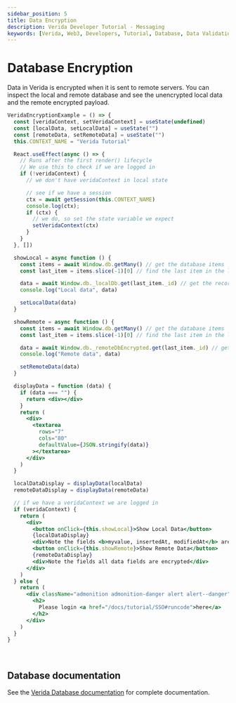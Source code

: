 ```yaml
---
sidebar_position: 5
title: Data Encryption
description: Verida Developer Tutorial - Messaging
keywords: [Verida, Web3, Developers, Tutorial, Database, Data Validation]
---
```


# Database Encryption

Data in Verida is encrypted when it is sent to remote servers.
You can inspect the local and remote database and see the unencrypted local data and the remote encrypted payload.

```jsx live
VeridaEncryptionExample = () => {
  const [veridaContext, setVeridaContext] = useState(undefined)
  const [localData, setLocalData] = useState("")
  const [remoteData, setRemoteData] = useState("")
  this.CONTEXT_NAME = "Verida Tutorial"

  React.useEffect(async () => {
    // Runs after the first render() lifecycle
    // We use this to check if we are logged in
    if (!veridaContext) {
      // we don't have veridaContext in local state

      // see if we have a session
      ctx = await getSession(this.CONTEXT_NAME)
      console.log(ctx);
      if (ctx) {
        // we do, so set the state variable we expect
        setVeridaContext(ctx)
      }
    }
  }, [])

  showLocal = async function () {
    const items = await Window.db.getMany() // get the database items
    const last_item = items.slice(-1)[0] // find the last item in the list

    data = await Window.db._localDb.get(last_item._id) // get the record
    console.log("Local data", data)

    setLocalData(data)
  }

  showRemote = async function () {
    const items = await Window.db.getMany() // get the database items
    const last_item = items.slice(-1)[0] // find the last item in the list

    data = await Window.db._remoteDbEncrypted.get(last_item._id) // get the record
    console.log("Remote data", data)

    setRemoteData(data)
  }

  displayData = function (data) {
    if (data === "") {
      return <div></div>
    }
    return (
      <div>
        <textarea
          rows="7"
          cols="80"
          defaultValue={JSON.stringify(data)}
        ></textarea>
      </div>
    )
  }

  localDataDisplay = displayData(localData)
  remoteDataDisplay = displayData(remoteData)

  // if we have a veridaContext we are logged in
  if (veridaContext) {
    return (
      <div>
        <button onClick={this.showLocal}>Show Local Data</button>
        {localDataDisplay}
        <div>Note the fields <b>myvalue, insertedAt, modifiedAt</b> are unencrypted</div>
        <button onClick={this.showRemote}>Show Remote Data</button>
        {remoteDataDisplay}
        <div>Note the fields all data fields are encrypted</div>
      </div>
    )
  } else {
    return (
      <div className="admonition admonition-danger alert alert--danger">
        <h2>
          Please login <a href="/docs/tutorial/SSO#runcode">here</a>
        </h2>
      </div>
    )
  }
}
```

<!-- this is a target so we can link to the end of the code block -->

<a name="runcode">&nbsp;</a>

## Database documentation

See the [Verida Database documentation](/client-sdk/data.md) for complete documentation.
